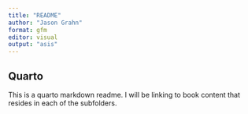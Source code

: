 ```yaml
---
title: "README"
author: "Jason Grahn"
format: gfm
editor: visual
output: "asis"
---
```


## Quarto

This is a quarto markdown readme. I will be linking to book content that resides in each of the subfolders.
